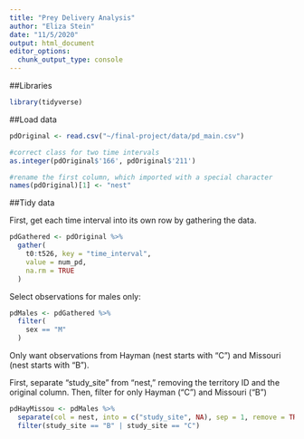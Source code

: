 ```yaml
---
title: "Prey Delivery Analysis"
author: "Eliza Stein"
date: "11/5/2020"
output: html_document
editor_options: 
  chunk_output_type: console
---
```


##Libraries

```r
library(tidyverse)
```



##Load data

```r

pdOriginal <- read.csv("~/final-project/data/pd_main.csv")

#correct class for two time intervals
as.integer(pdOriginal$'166', pdOriginal$'211')

#rename the first column, which imported with a special character
names(pdOriginal)[1] <- "nest"
```



##Tidy data

First, get each time interval into its own row by gathering the data.
```r

pdGathered <- pdOriginal %>%
  gather(
    t0:t526, key = "time_interval",
    value = num_pd,
    na.rm = TRUE
  )

```

Select observations for males only:
```r

pdMales <- pdGathered %>%
  filter(
    sex == "M"
  )

```

Only want observations from Hayman (nest starts with "C") and Missouri (nest starts with "B"). 

First, separate "study_site" from "nest," removing the territory ID and the original column. Then, filter for only Hayman ("C") and Missouri ("B")
```r

pdHayMissou <- pdMales %>%
  separate(col = nest, into = c("study_site", NA), sep = 1, remove = TRUE) %>%
  filter(study_site == "B" | study_site == "C")

```


```r


  

```

